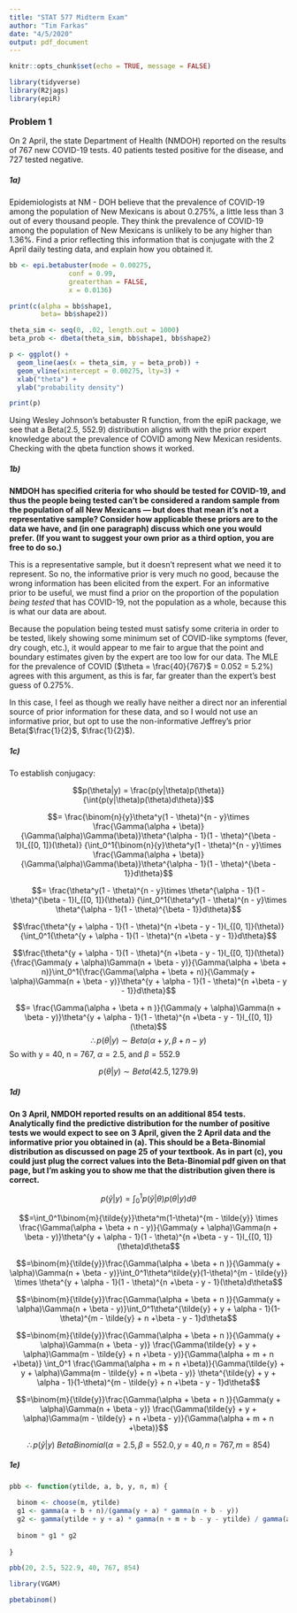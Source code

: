 ```yaml
---
title: "STAT 577 Midterm Exam"
author: "Tim Farkas"
date: "4/5/2020"
output: pdf_document
---
```


```r
knitr::opts_chunk$set(echo = TRUE, message = FALSE)
```

```r
library(tidyverse)
library(R2jags)
library(epiR)
```

### Problem 1 

On 2 April, the state Department of Health (NMDOH) reported on the results of 767 new COVID-19 tests. 40 patients tested positive for the disease, and 727 tested negative.

##### 1a)  

Epidemiologists at NM - DOH believe that the prevalence of COVID-19 among the population of New Mexicans is about 0.275%, a little less than 3 out of every thousand people. They think the prevalence of COVID-19 among the population of New Mexicans is unlikely to be any higher than 1.36%. Find a prior reflecting this information that is conjugate with the 2 April daily testing data, and explain how you obtained it.

```r
bb <- epi.betabuster(mode = 0.00275, 
               conf = 0.99, 
               greaterthan = FALSE,
               x = 0.0136)

print(c(alpha = bb$shape1, 
        beta= bb$shape2))
```

```r
theta_sim <- seq(0, .02, length.out = 1000)
beta_prob <- dbeta(theta_sim, bb$shape1, bb$shape2)

p <- ggplot() + 
  geom_line(aes(x = theta_sim, y = beta_prob)) +
  geom_vline(xintercept = 0.00275, lty=3) + 
  xlab("theta") + 
  ylab("probability density")

print(p)
```

Using Wesley Johnson's betabuster R function, from the epiR package, we see that a Beta(2.5, 552.9) distribution aligns with with the prior expert knowledge about the prevalence of COVID among New Mexican residents. Checking with the qbeta function shows it worked.

##### 1b) 

**NMDOH has specified criteria for who should be tested for COVID-19, and thus the people being tested can’t be considered a random sample from the population of all New Mexicans — but does that mean it’s not a representative sample? Consider how applicable these priors are to the data we have, and (in one paragraph) discuss which one you would prefer. (If you want to suggest your own prior as a third option, you are free to do so.)**

This is a representative sample, but it doesn't represent what we need it to represent. So no, the informative prior is very much no good, because the wrong information has been elicited from the expert. For an informative prior to be useful, we must find a prior on the proportion of the population *being tested* that has COVID-19, not the population as a whole, because this is what our data are about. 

Because the population being tested must satisfy some criteria in order to be tested, likely showing some minimum set of COVID-like symptoms (fever, dry cough, etc.), it would appear to me fair to argue that the point and boundary estimates given by the expert are too low for our data. The MLE for the prevalence of COVID ($\theta = \frac{40}{767}$ = 0.052 = 5.2%) agrees with this argument, as this is far, far greater than the expert's best guess of 0.275%. 

In this case, I feel as though we really have neither a direct nor an inferential source of prior information for these data, and so I would not use an informative prior, but opt to use the non-informative Jeffrey's prior Beta($\frac{1}{2}$, $\frac{1}{2}$).

##### 1c)

To establish conjugacy:

$$p(\theta|y) = 
\frac{p(y|\theta)p(\theta)}
{\int{p(y|\theta)p(\theta)d\theta}}$$

$$= \frac{\binom{n}{y}\theta^y(1 - \theta)^{n - y}\times
\frac{\Gamma(\alpha + \beta)}{\Gamma(\alpha)\Gamma(\beta)}\theta^{\alpha - 1}(1 - \theta)^{\beta - 1}I_{[0, 1]}(\theta)}
{\int_0^1{\binom{n}{y}\theta^y(1 - \theta)^{n - y}\times
\frac{\Gamma(\alpha + \beta)}{\Gamma(\alpha)\Gamma(\beta)}\theta^{\alpha - 1}(1 - \theta)^{\beta - 1}}d\theta}$$

$$= \frac{\theta^y(1 - \theta)^{n - y}\times
\theta^{\alpha - 1}(1 - \theta)^{\beta - 1}I_{[0, 1]}(\theta)}
{\int_0^1{\theta^y(1 - \theta)^{n - y}\times
\theta^{\alpha - 1}(1 - \theta)^{\beta - 1}}d\theta}$$

$$\frac{\theta^{y + \alpha - 1}(1 - \theta)^{n +\beta - y - 1}I_{[0, 1]}(\theta)}{\int_0^1{\theta^{y + \alpha - 1}(1 - \theta)^{n +\beta - y - 1}}d\theta}$$

$$\frac{\theta^{y + \alpha - 1}(1 - \theta)^{n +\beta - y - 1}I_{[0, 1]}(\theta)}
{\frac{\Gamma(y + \alpha)\Gamma(n + \beta - y)}{\Gamma(\alpha + \beta  + n)}\int_0^1{\frac{\Gamma(\alpha + \beta  + n)}{\Gamma(y + \alpha)\Gamma(n + \beta - y)}\theta^{y + \alpha - 1}(1 - \theta)^{n +\beta - y - 1}}d\theta}$$

$$= \frac{\Gamma(\alpha + \beta  + n )}{\Gamma(y + \alpha)\Gamma(n + \beta - y)}\theta^{y + \alpha - 1}(1 - \theta)^{n +\beta - y - 1}I_{[0, 1]}(\theta)$$
$$\therefore p(\theta|y) \sim Beta(\alpha + y, \beta + n - y)$$
So with y = 40, n = 767, $\alpha = 2.5$, and $\beta = 552.9$

$$p(\theta|y) \sim Beta(42.5, 1279.9)$$

##### 1d)

**On 3 April, NMDOH reported results on an additional 854 tests. Analytically find the predictive distribution for the number of positive tests we would expect to see on 3 April, given the 2 April data and the informative prior you obtained in (a). This should be a Beta-Binomial distribution as discussed on page 25 of your textbook. As in part (c), you could just plug the correct values into the Beta-Binomial pdf given on that page, but I’m asking you to show me that the distribution given there is correct.**

$$p(\tilde{y}|y) = \int_0^1p(\tilde{y}|\theta)p(\theta|y)d\theta$$

$$=\int_0^1\binom{m}{\tilde{y}}\theta^m(1-\theta)^{m - \tilde{y}}
\times
\frac{\Gamma(\alpha + \beta  + n - y)}{\Gamma(y + \alpha)\Gamma(n + \beta - y)}\theta^{y + \alpha - 1}(1 - \theta)^{n +\beta - y - 1}I_{[0, 1]}(\theta)d\theta$$

$$=\binom{m}{\tilde{y}}\frac{\Gamma(\alpha + \beta  + n )}{\Gamma(y + \alpha)\Gamma(n + \beta - y)}\int_0^1\theta^\tilde{y}(1-\theta)^{m - \tilde{y}}
\times
\theta^{y + \alpha - 1}(1 - \theta)^{n +\beta - y - 1}(\theta)d\theta$$

$$=\binom{m}{\tilde{y}}\frac{\Gamma(\alpha + \beta  + n )}{\Gamma(y + \alpha)\Gamma(n + \beta - y)}\int_0^1\theta^{\tilde{y} + y + \alpha - 1}(1-\theta)^{m - \tilde{y} + n +\beta - y - 1}d\theta$$

$$=\binom{m}{\tilde{y}}\frac{\Gamma(\alpha + \beta  + n )}{\Gamma(y + \alpha)\Gamma(n + \beta - y)}
\frac{\Gamma(\tilde{y} + y + \alpha)\Gamma(m - \tilde{y} + n +\beta - y)}{\Gamma(\alpha + m + n +\beta)}
\int_0^1
\frac{\Gamma(\alpha + m + n +\beta)}{\Gamma(\tilde{y} + y + \alpha)\Gamma(m - \tilde{y} + n +\beta - y)}
\theta^{\tilde{y} + y + \alpha - 1}(1-\theta)^{m - \tilde{y} + n +\beta - y - 1}d\theta$$

$$=\binom{m}{\tilde{y}}\frac{\Gamma(\alpha + \beta  + n )}{\Gamma(y + \alpha)\Gamma(n + \beta - y)}
\frac{\Gamma(\tilde{y} + y + \alpha)\Gamma(m - \tilde{y} + n +\beta - y)}{\Gamma(\alpha + m + n +\beta)}$$

$$\therefore p(\tilde{y}|y) ~ BetaBinomial(\alpha = 2.5, \beta = 552.0, y = 40, n = 767, m = 854)$$

##### 1e)

```r
pbb <- function(ytilde, a, b, y, n, m) {
  
  binom <- choose(m, ytilde)
  g1 <- gamma(a + b + n)/(gamma(y + a) * gamma(n + b - y))
  g2 <- gamma(ytilde + y + a) * gamma(n + m + b - y - ytilde) / gamma(a + b + n + m)
  
  binom * g1 * g2
  
}

pbb(20, 2.5, 522.9, 40, 767, 854)

library(VGAM)

pbetabinom()

```


